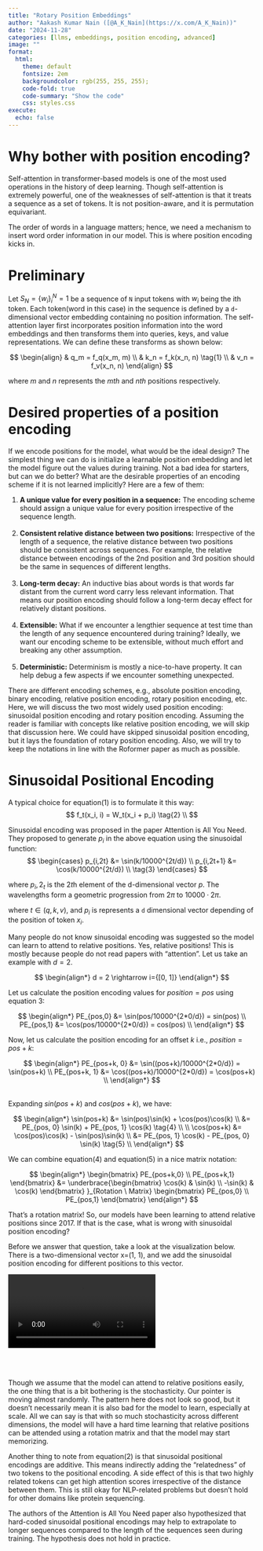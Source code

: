 ```yaml
---
title: "Rotary Position Embeddings"
author: "Aakash Kumar Nain ([@A_K_Nain](https://x.com/A_K_Nain))"
date: "2024-11-28"
categories: [llms, embeddings, position encoding, advanced]
image: ""
format:
  html:
    theme: default
    fontsize: 2em
    backgroundcolor: rgb(255, 255, 255);
    code-fold: true
    code-summary: "Show the code"
    css: styles.css
execute: 
  echo: false
---
```


# Why bother with position encoding?

Self-attention in transformer-based models is one of the most used operations in the history of deep
learning. Though self-attention is extremely powerful, one of the weaknesses of self-attention is that
it treats a sequence as a set of tokens. It is not position-aware, and it is permutation equivariant. 

The order of words in a language matters; hence, we need a mechanism to insert word order information
in our model. This is where position encoding kicks in.


# Preliminary

Let $S_N=\{w_i\}^N_i=1$ be a sequence of `N` input tokens with $w_i$ being the ith token. Each token(word in this case) in the sequence is defined by a `d`-dimensional vector embedding containing no position information. The self-attention layer first incorporates position information into the word embeddings and then transforms them into queries, keys, and value representations. We can define these
transforms as shown below:

$$
\begin{align}
& q_m = f_q(x_m, m) \\
& k_n = f_k(x_n, n) \tag{1} \\ 
& v_n = f_v(x_n, n) 
\end{align}
$$

where $m$ and $n$ represents the $mth$ and $nth$ positions respectively.


# Desired properties of a position encoding

If we encode positions for the model, what would be the ideal design? The simplest thing we can do is
initialize a learnable position embedding and let the model figure out the values during training. Not a
bad idea for starters, but can we do better? What are the desirable properties of an encoding scheme if it
is not learned implicitly? Here are a few of them:

1. **A unique value for every position in a sequence:** The encoding scheme should assign a unique value
for every position irrespective of the sequence length. <br><br>
2. **Consistent relative distance between two positions:** Irrespective of the length of a sequence, the
relative distance between two positions should be consistent across sequences. For example, the relative
distance between encodings of the 2nd position and 3rd position should be the same in sequences of
different lengths. <br><br>
3. **Long-term decay:** An inductive bias about words is that words far distant from the current word
carry less relevant information. That means our position encoding should follow a long-term decay effect
for relatively distant positions. <br><br>
4. **Extensible:** What if we encounter a lengthier sequence at test time than the length of any sequence
encountered during training? Ideally, we want our encoding scheme to be extensible, without much effort
and breaking any other assumption. <br><br>
5. **Deterministic:** Determinism is mostly a nice-to-have property. It can help debug a few aspects if
we encounter something unexpected.


There are different encoding schemes, e.g., absolute position encoding, binary encoding, relative
position encoding, rotary position encoding, etc. Here, we will discuss the two most widely used position
encoding: sinusoidal position encoding and rotary position encoding. Assuming the reader is familiar with concepts like relative position encoding, we will skip that discussion here. We could have skipped sinusoidal position encoding, but it lays the foundation of rotary position encoding. Also, we will try to keep the notations in line with the Roformer paper as much as possible. <br>


# Sinusoidal Positional Encoding

A typical choice for equation(1) is to formulate it this way:
$$
f_t(x_i, i) = W_t(x_i + p_i) \tag{2} \\
$$

Sinusoidal encoding was proposed in the paper Attention is All You Need. They proposed to generate $p_i$ in the above equation using the sinusoidal function:
$$
\begin{cases}
p_{i,2t} &= \sin(k/10000^{2t/d}) \\
p_{i,2t+1} &= \cos(k/10000^{2t/d}) \\ \tag{3}
\end{cases}
$$

where $p_i,2_t$ is the $2t$h element of the d-dimensional vector $p$. The wavelengths form a geometric progression from $2π$ to $10000 · 2π$. 

where $t \in (q, k, v)$, and $p_i$ is represents a `d` dimensional vector depending of the position of token $x_i$.

Many people do not know sinusoidal encoding was suggested so the model can learn to attend to relative positions. Yes, relative positions! This is mostly because people do not read papers with "attention". Let us take an example with $d=2$.

$$
\begin{align*}
    d = 2 \rightarrow i={[0, 1]}
\end{align*}
$$

Let us calculate the position encoding values for $position=pos$ using equation 3:

$$
\begin{align*}
    PE_{pos,0} &= \sin(pos/10000^{2*0/d}) = sin(pos) \\
    PE_{pos,1} &= \cos(pos/10000^{2*0/d}) = cos(pos) \\
\end{align*}
$$

Now, let us calculate the position encoding for an offset $k$ i.e., $position=pos+k$:

$$
\begin{align*}
    PE_{pos+k, 0} &= \sin((pos+k)/10000^{2*0/d}) = \sin(pos+k) \\
    PE_{pos+k, 1} &= \cos((pos+k)/10000^{2*0/d}) = \cos(pos+k) \\
\end{align*}
$$

<br>Expanding $sin(pos+k)$ and $cos(pos+k)$, we have:

$$
\begin{align*}
    \sin(pos+k) &= \sin(pos)\sin(k) + \cos(pos)\cos(k) \\
                &= PE_{pos, 0} \sin(k) + PE_{pos, 1} \cos(k) \tag{4} \\ \\
    \cos(pos+k) &= \cos(pos)\cos(k) - \sin(pos)\sin(k) \\
                &= PE_{pos, 1} \cos(k) - PE_{pos, 0} \sin(k) \tag{5} \\
\end{align*}
$$

We can combine equation(4) and equation(5) in a nice matrix notation:

$$
\begin{align*}
\begin{bmatrix}
    PE_{pos+k,0} \\
    PE_{pos+k,1}
\end{bmatrix} &= 
\underbrace{\begin{bmatrix}
    \cos(k)  & \sin(k) \\ 
    -\sin(k) & \cos(k)
\end{bmatrix}
}_{Rotation \ Matrix}
\begin{bmatrix}
    PE_{pos,0} \\
    PE_{pos,1}
\end{bmatrix}
\end{align*}
$$

That's a rotation matrix! So, our models have been learning to attend relative positions since 2017. If that is the case, what is wrong with sinusoidal position encoding?

Before we answer that question, take a look at the visualization below. There is a two-dimensional vector x=(1, 1), and we add the sinusoidal position encoding for different positions to this vector.

![](./animations/sinsuoidal.mp4){autoplay=true}

<br><br>

Though we assume that the model can attend to relative positions easily, the one thing that is a bit bothering is the stochasticity. Our pointer is moving almost randomly. The pattern here does not look so good, but it doesn't necessarily mean it is also bad for the model to learn, especially at scale. All we can say is that with so much stochasticity across different dimensions, the model will have a hard time learning that relative positions can be attended using a rotation matrix and that the model may start memorizing. 

Another thing to note from equation(2) is that sinusoidal positional encodings are additive. This means indirectly adding the  "relatedness" of two tokens to the positional encoding. A side effect of this is that two highly related tokens can get high attention scores irrespective of the distance between them. This is still okay for NLP-related problems but doesn't hold for other domains like protein sequencing.

The authors of the Attention is All You Need paper also hypothesized that hard-coded sinusoidal positional encodings may help to extrapolate to longer sequences compared to the length of the sequences seen during training. The hypothesis does not hold in practice.

<br><br>



